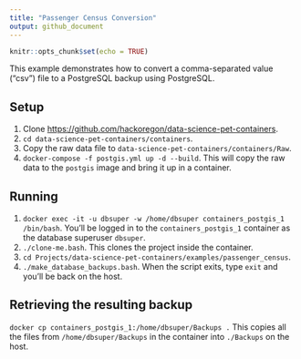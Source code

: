 ```yaml
---
title: "Passenger Census Conversion"
output: github_document
---
```


```r
knitr::opts_chunk$set(echo = TRUE)
```

This example demonstrates how to convert a comma-separated value ("csv") file to a PostgreSQL backup using PostgreSQL.

## Setup
1. Clone <https://github.com/hackoregon/data-science-pet-containers>.
2. `cd data-science-pet-containers/containers`.
3. Copy the raw data file to `data-science-pet-containers/containers/Raw`.
4. `docker-compose -f postgis.yml up -d --build`. This will copy the raw data to the `postgis` image and bring it up in a container.

## Running
1. `docker exec -it -u dbsuper -w /home/dbsuper containers_postgis_1 /bin/bash`. You'll be logged in to the `containers_postgis_1` container as the database superuser `dbsuper`.
2. `./clone-me.bash`. This clones the project inside the container.
3. `cd Projects/data-science-pet-containers/examples/passenger_census`.
4. `./make_database_backups.bash`. When the script exits, type `exit` and you'll be back on the host.

## Retrieving the resulting backup
`docker cp containers_postgis_1:/home/dbsuper/Backups .` This copies all the files from `/home/dbsuper/Backups` in the container into `./Backups` on the host.

